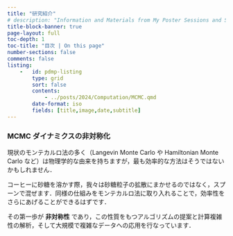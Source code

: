 ```yaml
---
title: "研究紹介"
# description: "Information and Materials from My Poster Sessions and Study Groups"
title-block-banner: true
page-layout: full
toc-depth: 1
toc-title: "目次 | On this page"
number-sections: false
comments: false
listing: 
    -   id: pdmp-listing
        type: grid
        sort: false
        contents:
            - ../posts/2024/Computation/MCMC.qmd
        date-format: iso
        fields: [title,image,date,subtitle]
---
```


### MCMC ダイナミクスの非対称化

現状のモンテカルロ法の多く（Langevin Monte Carlo や Hamiltonian Monte Carlo など）は物理学的な由来を持ちますが，最も効率的な方法はそうではないかもしれません．

コーヒーに砂糖を溶かす際，我々は砂糖粒子の拡散にまかせるのではなく，スプーンで混ぜます．同様の仕組みをモンテカルロ法に取り入れることで，効率性をさらにあげることができるはずです．

その第一歩が **非対称性** であり，この性質をもつアルゴリズムの提案と計算複雑性の解析，そして大規模で複雑なデータへの応用を行なっています．

::: {#pdmp-listing}
:::